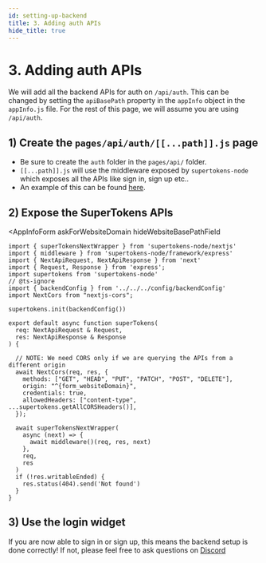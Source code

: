 ```yaml
---
id: setting-up-backend
title: 3. Adding auth APIs
hide_title: true
---
```


<!-- COPY DOCS -->
<!-- ./thirdpartyemailpassword/nextjs/setting-up-backend.mdx -->


# 3. Adding auth APIs

We will add all the backend APIs for auth on `/api/auth`. This can be changed by setting the `apiBasePath` property in the `appInfo` object in the `appInfo.js` file. For the rest of this page, we will assume you are using `/api/auth`.

## 1) Create the `pages/api/auth/[[...path]].js` page
- Be sure to create the `auth` folder in the `pages/api/` folder.
- `[[...path]].js` will use the middleware exposed by `supertokens-node` which exposes all the APIs like sign in, sign up etc..
- An example of this can be found [here](https://github.com/supertokens/next.js/blob/canary/examples/with-supertokens/pages/api/auth/%5B%5B...path%5D%5D.js).

## 2) Expose the SuperTokens APIs

<AppInfoForm
  askForWebsiteDomain
  hideWebsiteBasePathField
>

```tsx title="pages/api/auth/[[...path]].ts"
import { superTokensNextWrapper } from 'supertokens-node/nextjs'
import { middleware } from 'supertokens-node/framework/express'
import { NextApiRequest, NextApiResponse } from 'next'
import { Request, Response } from 'express';
import supertokens from 'supertokens-node'
// @ts-ignore
import { backendConfig } from '../../../config/backendConfig'
import NextCors from "nextjs-cors";

supertokens.init(backendConfig())

export default async function superTokens(
  req: NextApiRequest & Request,
  res: NextApiResponse & Response
) {

  // NOTE: We need CORS only if we are querying the APIs from a different origin
  await NextCors(req, res, {
    methods: ["GET", "HEAD", "PUT", "PATCH", "POST", "DELETE"],
    origin: "^{form_websiteDomain}",
    credentials: true,
    allowedHeaders: ["content-type", ...supertokens.getAllCORSHeaders()],
  });

  await superTokensNextWrapper(
    async (next) => {
      await middleware()(req, res, next)
    },
    req,
    res
  )
  if (!res.writableEnded) {
    res.status(404).send('Not found')
  }
}
```

</AppInfoForm>

## 3) Use the login widget
If you are now able to sign in or sign up, this means the backend setup is done correctly! If not, please feel free to ask questions on [Discord](https://supertokens.com/discord)
